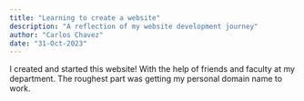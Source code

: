 ```yaml
---
title: "Learning to create a website"
description: "A reflection of my website development journey"
author: "Carlos Chavez"
date: "31-Oct-2023"
---
```



I created and started this website! With the help of friends and faculty at my department. The roughest part was getting my personal domain name to work. 